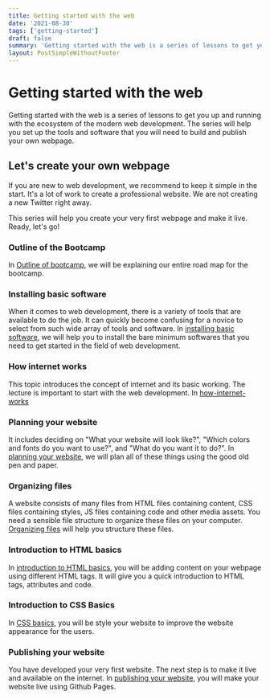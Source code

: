```yaml
---
title: Getting started with the web
date: '2021-08-30'
tags: ['getting-started']
draft: false
summary: 'Getting started with the web is a series of lessons to get you up and running with the ecosystem of the modern web development.'
layout: PostSimpleWithoutFooter
---
```


# Getting started with the web

Getting started with the web is a series of lessons to get you up and running with the ecosystem of the modern web development. The series will help you set up the tools and software that you will need to build and publish your own webpage.

## Let's create your own webpage

If you are new to web development, we recommend to keep it simple in the start. It's a lot of work to create a professional website. We are not creating a new Twitter right away.

This series will help you create your very first webpage and make it live. Ready, let's go!

### Outline of the Bootcamp

In [Outline of bootcamp](/blog/getting-started/learn/8-bootcamp-outline), we will be explaining our entire road map for the bootcamp.

### Installing basic software

When it comes to web development, there is a variety of tools that are available to do the job. It can quickly become confusing for a novice to select from such wide array of tools and software. In [installing basic software](/blog/getting-started/learn/1-installing-basic-software), we will help you to install the bare minimum softwares that you need to get started in the field of web development.

### How internet works

This topic introduces the concept of internet and its basic working. The lecture is important to start with the web development. In [how-internet-works](/blog/getting-started/learn/14-how-intenet-works)

### Planning your website

It includes deciding on "What your website will look like?", "Which colors and fonts do you want to use?", and "What do you want it to do?". In [planning your website](/blog/getting-started/learn/2-planning-your-website), we will plan all of these things using the good old pen and paper.

### Organizing files

A website consists of many files from HTML files containing content, CSS files containing styles, JS files containing code and other media assets. You need a sensible file structure to organize these files on your computer. [Organizing files](/blog/getting-started/learn/3-organizing-files) will help you structure these files.

### Introduction to HTML basics

In [introduction to HTML basics](/blog/getting-started/learn/4-html-basics), you will be adding content on your webpage using different HTML tags. It will give you a quick introduction to HTML tags, attributes and code.

### Introduction to CSS Basics

In [CSS basics](/blog/getting-started/learn/5-css-basics), you will be style your website to improve the website appearance for the users.

### Publishing your website

You have developed your very first website. The next step is to make it live and available on the internet. In [publishing your website](/blog/getting-started/learn/6-publishing-your-website), you will make your website live using Github Pages.
